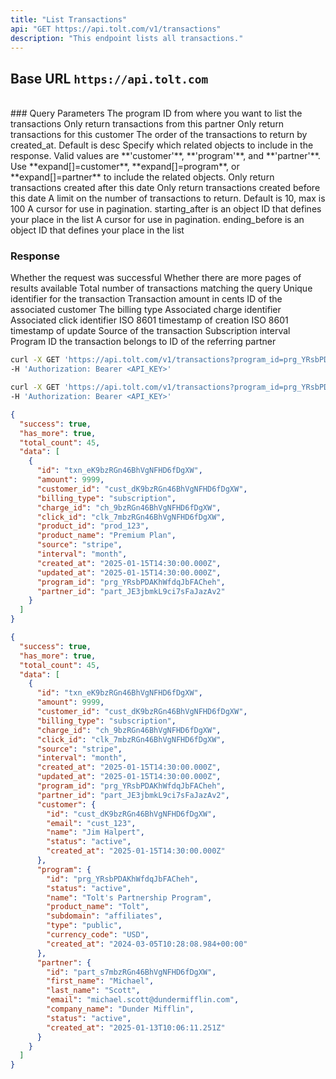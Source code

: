 ```yaml
---
title: "List Transactions"
api: "GET https://api.tolt.com/v1/transactions"
description: "This endpoint lists all transactions."
---
```


## Base URL `https://api.tolt.com`

<br />
### Query Parameters

<ParamField body="program_id*" type="string">
  The program ID from where you want to list the transactions
</ParamField>

<ParamField body="partner_id" type="string - optional">
  Only return transactions from this partner
</ParamField>

<ParamField body="customer_id" type="string - optional">
  Only return transactions for this customer
</ParamField>

<ParamField body="order" type="asc | desc - optional">
  The order of the transactions to return by created_at. Default is desc
</ParamField>

<ParamField body="expand" type="array - optional">
  Specify which related objects to include in the response. Valid values are
  **'customer'**, **'program'**, and **'partner'**. Use **expand[]=customer**,
  **expand[]=program**, or **expand[]=partner** to include the related objects.
</ParamField>

<ParamField body="created_gte" type="string - optional">
  Only return transactions created after this date
</ParamField>

<ParamField body="created_lte" type="string - optional">
  Only return transactions created before this date
</ParamField>

<ParamField body="limit" type="string - optional">
  A limit on the number of transactions to return. Default is 10, max is 100
</ParamField>

<ParamField body="starting_after" type="string - optional">
  A cursor for use in pagination. starting_after is an object ID that defines
  your place in the list
</ParamField>

<ParamField body="ending_before" type="string - optional">
  A cursor for use in pagination. ending_before is an object ID that defines
  your place in the list
</ParamField>

### Response

<ResponseField name="success" type="boolean">
  Whether the request was successful
</ResponseField>

<ResponseField name="has_more" type="boolean">
  Whether there are more pages of results available
</ResponseField>

<ResponseField name="total_count" type="integer">
  Total number of transactions matching the query
</ResponseField>

<ResponseField name="data" type="array[Object]">
  <Expandable title="properties" defaultOpen={false}>
    <ResponseField name="id" type="string">
      Unique identifier for the transaction
    </ResponseField>
    <ResponseField name="amount" type="number">
      Transaction amount in cents
    </ResponseField>
    <ResponseField name="customer_id" type="string">
      ID of the associated customer
    </ResponseField>
    <ResponseField name="billing_type" type="string | null">
      The billing type
    </ResponseField>
    <ResponseField name="charge_id" type="string">
      Associated charge identifier
    </ResponseField>
    <ResponseField name="click_id" type="string">
      Associated click identifier
    </ResponseField>
    <ResponseField name="created_at" type="string">
      ISO 8601 timestamp of creation
    </ResponseField>
    <ResponseField name="updated_at" type="string">
      ISO 8601 timestamp of update
    </ResponseField>
    <ResponseField name="source" type="string">
      Source of the transaction
    </ResponseField>
    <ResponseField name="interval" type="string">
      Subscription interval
    </ResponseField>
    <ResponseField name="program_id" type="string">
      Program ID the transaction belongs to
    </ResponseField>
    <ResponseField name="partner_id" type="string">
      ID of the referring partner
    </ResponseField>
  </Expandable>
</ResponseField>

<RequestExample>

```bash cURL
curl -X GET 'https://api.tolt.com/v1/transactions?program_id=prg_YRsbPDAKhWfdqJbFACheh' \
-H 'Authorization: Bearer <API_KEY>'
```

```bash With Expand
curl -X GET 'https://api.tolt.com/v1/transactions?program_id=prg_YRsbPDAKhWfdqJbFACheh&expand[]=customer&expand[]=program&expand[]=partner' \
-H 'Authorization: Bearer <API_KEY>'
```

</RequestExample>

<ResponseExample>

```json Response
{
  "success": true,
  "has_more": true,
  "total_count": 45,
  "data": [
    {
      "id": "txn_eK9bzRGn46BhVgNFHD6fDgXW",
      "amount": 9999,
      "customer_id": "cust_dK9bzRGn46BhVgNFHD6fDgXW",
      "billing_type": "subscription",
      "charge_id": "ch_9bzRGn46BhVgNFHD6fDgXW",
      "click_id": "clk_7mbzRGn46BhVgNFHD6fDgXW",
      "product_id": "prod_123",
      "product_name": "Premium Plan",
      "source": "stripe",
      "interval": "month",
      "created_at": "2025-01-15T14:30:00.000Z",
      "updated_at": "2025-01-15T14:30:00.000Z",
      "program_id": "prg_YRsbPDAKhWfdqJbFACheh",
      "partner_id": "part_JE3jbmkL9ci7sFaJazAv2"
    }
  ]
}
```

```json Expand Response
{
  "success": true,
  "has_more": true,
  "total_count": 45,
  "data": [
    {
      "id": "txn_eK9bzRGn46BhVgNFHD6fDgXW",
      "amount": 9999,
      "customer_id": "cust_dK9bzRGn46BhVgNFHD6fDgXW",
      "billing_type": "subscription",
      "charge_id": "ch_9bzRGn46BhVgNFHD6fDgXW",
      "click_id": "clk_7mbzRGn46BhVgNFHD6fDgXW",
      "source": "stripe",
      "interval": "month",
      "created_at": "2025-01-15T14:30:00.000Z",
      "updated_at": "2025-01-15T14:30:00.000Z",
      "program_id": "prg_YRsbPDAKhWfdqJbFACheh",
      "partner_id": "part_JE3jbmkL9ci7sFaJazAv2",
      "customer": {
        "id": "cust_dK9bzRGn46BhVgNFHD6fDgXW",
        "email": "cust_123",
        "name": "Jim Halpert",
        "status": "active",
        "created_at": "2025-01-15T14:30:00.000Z"
      },
      "program": {
        "id": "prg_YRsbPDAKhWfdqJbFACheh",
        "status": "active",
        "name": "Tolt's Partnership Program",
        "product_name": "Tolt",
        "subdomain": "affiliates",
        "type": "public",
        "currency_code": "USD",
        "created_at": "2024-03-05T10:28:08.984+00:00"
      },
      "partner": {
        "id": "part_s7mbzRGn46BhVgNFHD6fDgXW",
        "first_name": "Michael",
        "last_name": "Scott",
        "email": "michael.scott@dundermifflin.com",
        "company_name": "Dunder Mifflin",
        "status": "active",
        "created_at": "2025-01-13T10:06:11.251Z"
      }
    }
  ]
}
```

</ResponseExample>
